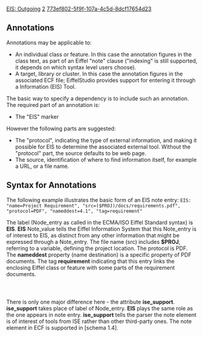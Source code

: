 [[Property:title|EIS: Outgoing]]
[[Property:weight|2]]
[[Property:uuid|773ef802-5f9f-107a-4c5d-8dcf17654d23]]
==Annotations==

Annotations may be applicable to:
*  An individual class or feature. In this case the annotation figures in the class text, as part of an Eiffel "note" clause ("indexing" is still supported, it depends on which syntax level users choose).
*  A target, library or cluster. In this case the annotation figures in the associated ECF file; EiffelStudio provides support for entering it through a Information (EIS) Tool. 
{{seealso| '''See Also''' <br/>
[[Information Tool|Information Tool]]  }}


The basic way to specify a dependency is to include such an annotation. The required part of an annotation is:
*  The "EIS" marker

However the following parts are suggested:
*  The "protocol", indicating the type of external information, and making it possible for EIS to determine the associated external tool. Without the "protocol" part, the source defaults to be web page.
*  The source, identification of where to find information itself, for example a URL, or a file name. 

==Syntax for Annotations==

The following example illustrates the basic form of an EIS note entry:
<code>EIS: "name=Project Requirement", "src=($PROJ)/docs/requirements.pdf", "protocol=PDF", "nameddest=4.1", "tag=requirement"</code>

The label (Node_entry as called in the ECMA/ISO Eiffel Standard syntax) is '''EIS'''. '''EIS''' Note_value tells the Eiffel Information System that this Note_entry is of interest to EIS, as distinct from any other information that might be expressed through a Note_entry. The file name (src) includes '''$PROJ''', referring to a variable, defining the project location. The protocol is PDF. The '''nameddest''' property (name destination) is a specific property of PDF documents. The tag '''requirement''' indicating that this entry links the enclosing Eiffel class or feature with some parts of the requirement documents.

{{seealso| '''See Also''' <br/>
[[Variable Definition|Variable Definition]]  }}
<code><note ise_support="EIS" protocol="pdf" name="Project Requirement" src="($PROJ)/docs/requirements.pdf" nameddest="4.1"/></code>

There is only one major difference here - the attribute '''ise_support'''. '''ise_support''' takes place of label of Node_entry. '''EIS''' plays the same role as the one appears in note entry. '''ise_support''' tells the parser the note element is of interest of tools from ISE rather than other third-party ones. The note element in ECF is supported in [schema 1.4].




